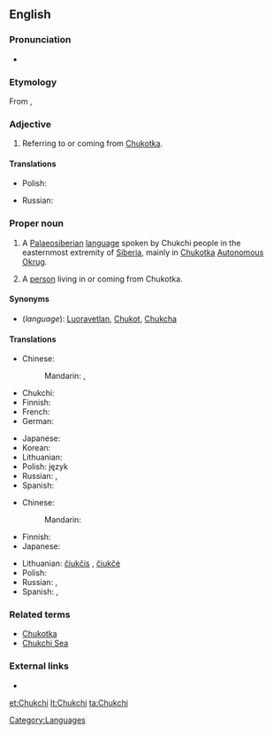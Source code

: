 {{wikipedia}}
==English==

===Pronunciation===
* {{IPA|/ˈtʃuktʃiː/}}

===Etymology===
From {{etyl|ru}} {{term|чукчи||tr=čúkči|lang=ru|sc=Cyrl}}, {{singular}} {{term|чукча||tr=čúkča|lang=ru|sc=Cyrl}}

===Adjective===
{{en-adj|-}}

# Referring to or coming from [[Chukotka]].

====Translations====
{{trans-top|referring to Chukotka}}
* Polish: {{t|pl|czukocki|m}}
{{trans-mid}}
* Russian: {{t+|ru|чукотский|tr=čukótskij}}
{{trans-bottom}}

===Proper noun===
{{en-noun|s|-}}

# {{uncountable}} A [[Palaeosiberian]] [[language]] spoken by Chukchi people in the easternmost extremity of [[Siberia]], mainly in [[Chukotka]] [[autonomous|Autonomous]] [[okrug|Okrug]].
# {{countable}} A [[person]] living in or coming from Chukotka.

====Synonyms====
* (''language''): [[Luoravetlan]], [[Chukot]], [[Chukcha]]

====Translations====
{{trans-top|language}}
* Chinese:
*: Mandarin: {{t|cmn|楚科奇語|sc=Hani}}, {{t|cmn|楚科奇语|tr=Chukēqí yǔ|sc=Hani}}
* Chukchi: {{tø|ckt|ԓыгъоравэтԓьэн йиԓыйиԓ|tr=lyg"oravetl'an jiljil}}
* Finnish: {{t|fi|tšuktšien}}
* French: {{t+|fr|tchouktche|m}}
* German: {{t+|de|Tschuktschisch|n}}
{{trans-mid}}
* Japanese: {{t|ja|チュクチ語|tr=Chukuchi-go}}
* Korean: {{t|ko|축치어|tr=Chukchi-eo|sc=Hang}}
* Lithuanian: {{t+|lt|čiukčių kalba|xs=Lithuanian}}
* Polish: język {{t|pl|czukocki|m}}
* Russian: {{t|ru|чукотский язык|m|tr=čukótskij jazýk}}, {{t+|ru|чукотский|m|tr=čukótskij}}
* Spanish: {{t|es|chucoto|m}}
{{trans-bottom}}

{{trans-top|person from Chukotka}}
* Chinese:
*: Mandarin: {{t|cmn|楚科奇人|tr=Chukēqí rén|sc=Hani}}
* Finnish: {{t|fi|tšuktšien}}
* Japanese: {{t|ja|チュクチ人|tr=Chukuchi-jin}}
{{trans-mid}}
* Lithuanian: [[čiukčis]] {{m}}, [[čiukčė]] {{f}}
* Polish: {{t|pl|Czukcza|m}}
* Russian: {{t+|ru|чукча|m|f|tr=čúkča}}, {{t-|ru|чукчи|p|tr=čúkči}}
* Spanish: {{t|es|chucoto|m}}, {{t|es|chucota|f}}
{{trans-bottom}}

===Related terms===
* [[Chukotka]]
* [[Chukchi Sea]]

===External links===
* {{ethnologue|code=ckt}}

[[Category:Languages]]

[[et:Chukchi]]
[[lt:Chukchi]]
[[ta:Chukchi]]